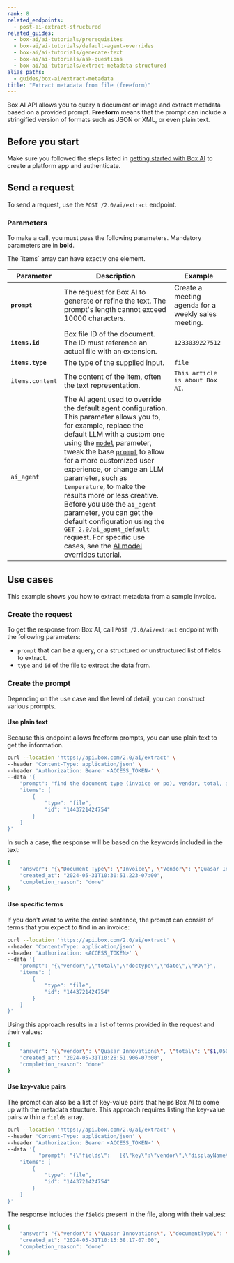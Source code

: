 ```yaml
---
rank: 8
related_endpoints:
  - post-ai-extract-structured
related_guides:
  - box-ai/ai-tutorials/prerequisites
  - box-ai/ai-tutorials/default-agent-overrides
  - box-ai/ai-tutorials/generate-text
  - box-ai/ai-tutorials/ask-questions
  - box-ai/ai-tutorials/extract-metadata-structured
alias_paths:
  - guides/box-ai/extract-metadata
title: "Extract metadata from file (freeform)"
---
```

Box AI API allows you to query a document or image and extract metadata based on a provided prompt.
**Freeform** means that the prompt can include a stringified version of formats such as JSON or XML, or even plain text.

## Before you start

Make sure you followed the steps listed in [getting started with Box AI][prereq] to create a platform app and authenticate.

## Send a request

To send a request, use the
`POST /2.0/ai/extract` endpoint.

<Samples id='post_ai_extract' />

### Parameters

To make a call, you must pass the following parameters. Mandatory parameters are in **bold**.

<Message type='notice'>
The `items` array can have exactly one element.

</Message>

| Parameter| Description| Example|
|--------|--------|-------|
|**`prompt`**| The request for Box AI to generate or refine the text. The prompt's length cannot exceed 10000 characters.|Create a meeting agenda for a weekly sales meeting.|
|**`items.id`**|Box file ID of the document. The ID must reference an actual file with an extension. |`1233039227512`|
|**`items.type`**|The type of the supplied input. | `file`|
| `items.content` | The content of the item, often the text representation.  |    `This article is about Box AI`.    |
|`ai_agent` | The AI agent used to override the default agent configuration. This parameter allows you to, for example, replace the default LLM with a custom one using the [`model`][model-param] parameter, tweak the base [`prompt`][prompt-param] to allow for a more customized user experience, or change an LLM parameter, such as `temperature`, to make the results more or less creative. Before you use the `ai_agent` parameter, you can get the default configuration using the [`GET 2.0/ai_agent_default`][agent] request. For specific use cases, see the [AI model overrides tutorial][overrides].| | 

## Use cases

This example shows you how to extract metadata from a sample invoice.

### Create the request

To get the response from Box AI, call `POST /2.0/ai/extract` endpoint with the following parameters:

  * `prompt` that can be a query, or a structured or unstructured list of fields to extract.
  * `type` and `id` of the file to extract the data from.

### Create the prompt

Depending on the use case and the level of detail, you can construct various prompts.

#### Use plain text

Because this endpoint allows freeform prompts, you can use plain text to get the information.

```bash
curl --location 'https://api.box.com/2.0/ai/extract' \
--header 'Content-Type: application/json' \
--header 'Authorization: Bearer <ACCESS_TOKEN>' \
--data '{
    "prompt": "find the document type (invoice or po), vendor, total, and po number",
    "items": [
        {
            "type": "file",
            "id": "1443721424754"
        }
    ]
}'
```

In such a case, the response will be based on the keywords included in the text:

```bash
{
    "answer": "{\"Document Type\": \"Invoice\", \"Vendor\": \"Quasar Innovations\", \"Total\": \"$1,050\", \"PO Number\": \"003\"}",
    "created_at": "2024-05-31T10:30:51.223-07:00",
    "completion_reason": "done"
}
```

#### Use specific terms

If you don't want to write the entire sentence, the prompt can consist of terms that you expect to find in an invoice:

  ```bash
  curl --location 'https://api.box.com/2.0/ai/extract' \
  --header 'Content-Type: application/json' \
  --header 'Authorization: <ACCESS_TOKEN>' \
  --data '{
      "prompt": "{\"vendor\",\"total\",\"doctype\",\"date\",\"PO\"}",
      "items": [
          {
              "type": "file",
              "id": "1443721424754"
          }
      ]
  }'
```

Using this approach results in a list of terms provided in the request and their values:

```bash
{
    "answer": "{\"vendor\": \"Quasar Innovations\", \"total\": \"$1,050\", \"doctype\": \"Invoice\", \"PO\": \"003\"}",
    "created_at": "2024-05-31T10:28:51.906-07:00",
    "completion_reason": "done"
}
```

#### Use key-value pairs

The prompt can also be a list of key-value pairs that helps Box AI to come up with the metadata structure. This approach requires listing the key-value pairs within a  `fields` array.

```bash
curl --location 'https://api.box.com/2.0/ai/extract' \
--header 'Content-Type: application/json' \
--header 'Authorization: Bearer <ACCESS_TOKEN>' \
--data '{
          "prompt": "{\"fields\":   [{\"key\":\"vendor\",\"displayName\":\"Vendor\",\"type\":\"string\",\"description\":\ "Vendorname\"},{\"key\":\"documentType\",\"displayName\":\"Type\",\"type\":\"string\",\"description\":\"\"}]}",
    "items": [
        {
            "type": "file",
            "id": "1443721424754"
        }
    ]
}'
```

The response includes the `fields` present in the file, along with their values:

```bash
{
    "answer": "{\"vendor\": \"Quasar Innovations\", \"documentType\": \"Invoice\"}",
    "created_at": "2024-05-31T10:15:38.17-07:00",
    "completion_reason": "done"
}
```

[prereq]: g://box-ai/ai-tutorials/prerequisites
[agent]: e://get_ai_agent_default
[model-param]: r://ai_agent_text_gen#param_basic_gen_model
[prompt-param]: r://ai_agent_text_gen#param_basic_gen_prompt_template
[overrides]: g://box-ai/ai-agents/ai-agent-overrides